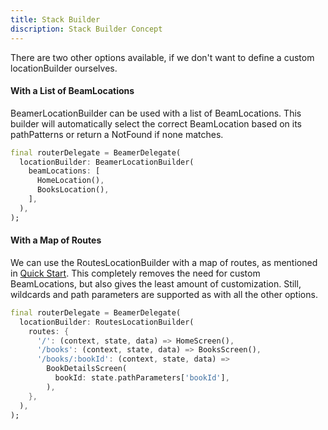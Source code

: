 ```yaml
---
title: Stack Builder
discription: Stack Builder Concept
---
```



There are two other options available, if we don't want to define a custom locationBuilder ourselves.

#### With a List of BeamLocations

BeamerLocationBuilder can be used with a list of BeamLocations. This builder will automatically select the correct BeamLocation based on its pathPatterns or return a NotFound if none matches.

```dart
final routerDelegate = BeamerDelegate(
  locationBuilder: BeamerLocationBuilder(
    beamLocations: [
      HomeLocation(),
      BooksLocation(),
    ],
  ),
);
```

#### With a Map of Routes

We can use the RoutesLocationBuilder with a map of routes, as mentioned in <a href='/quick-start/routes-stack-builder'>Quick Start</a>. This completely removes the need for custom BeamLocations, but also gives the least amount of customization. Still, wildcards and path parameters are supported as with all the other options.

```dart
final routerDelegate = BeamerDelegate(
  locationBuilder: RoutesLocationBuilder(
    routes: {
      '/': (context, state, data) => HomeScreen(),
      '/books': (context, state, data) => BooksScreen(),
      '/books/:bookId': (context, state, data) =>
        BookDetailsScreen(
          bookId: state.pathParameters['bookId'],
        ),
    },
  ),
);
```
